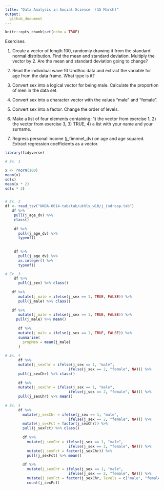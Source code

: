 ```yaml
---
title: "Data Analysis in Social Science  (15 March)"
output:
  github_document
---
```


```r
knitr::opts_chunk$set(echo = TRUE)
```

Exercises.

1) Create a vector of length 100, randomly drawing it from the standard normal distribution. Find the mean and standard deviation. Multiply the vector by 2. Are the mean and standard deviation going to change?

2) Read the individual wave 10 UndSoc data and extract the variable for age from the data frame. What type is it?

3) Convert sex into a logical vector for being male. Calculate the proportion of men in the data set.

4) Convert sex into a character vector with the values “male” and “female”.

5) Convert sex into a factor. Change the order of levels.

6) Make a list of four elements containing: 1) the vector from exercise 1, 2) the vector from exercise 3, 3) TRUE, 4) a list with your name and your surname.

7) Regress personal income (j_fimnnet_dv) on age and age squared. Extract regression coefficients as a vector.

```r
library(tidyverse)

# Ex. 1

x <- rnorm(100)
mean(x)
sd(x)
mean(x * 2)
sd(x * 2)


# Ex. 2
df <- read_tsv("UKDA-6614-tab/tab/ukhls_w10/j_indresp.tab")
   df %>%
    pull(j_age_dv) %>%
    class()
   
    df %>%
      pull(j_age_dv) %>%
      typeof()
   
        
    df %>%
      pull(j_age_dv) %>%
      as.integer() %>%
      typeof()

# Ex. 3
    df %>%
      pull(j_sex) %>% class()
    
   df %>%
      mutate(j_male = ifelse(j_sex == 1, TRUE, FALSE)) %>%
      pull(j_male) %>% class()
   
   df %>%
      mutate(j_male = ifelse(j_sex == 1, TRUE, FALSE)) %>%
     pull(j_male) %>% mean()
   
      df %>%
      mutate(j_male = ifelse(j_sex == 1, TRUE, FALSE)) %>%
      summarise(
        propMen = mean(j_male)
      )
   
# Ex. 4
      df %>%
      mutate(j_sexChr = ifelse(j_sex == 1, "male", 
                             ifelse(j_sex == 2, "female", NA))) %>%
      pull(j_sexChr) %>% class()
      
      df %>%
      mutate(j_sexChr = ifelse(j_sex == 1, "male", 
                             ifelse(j_sex == 2, "female", NA))) %>%
      pull(j_sexChr) %>% mean()
      
# Ex. 5
      df %>%
        mutate(j_sexChr = ifelse(j_sex == 1, "male", 
                             ifelse(j_sex == 2, "female", NA))) %>%
        mutate(j_sexFct = factor(j_sexChr)) %>%
        pull(j_sexFct) %>% class()
      
        df %>%
          mutate(j_sexChr = ifelse(j_sex == 1, "male", 
                             ifelse(j_sex == 2, "female", NA))) %>%
          mutate(j_sexFct = factor(j_sexChr)) %>%
          pull(j_sexFct) %>% mean()
      
        df %>%
          mutate(j_sexChr = ifelse(j_sex == 1, "male", 
                             ifelse(j_sex == 2, "female", NA))) %>%
          mutate(j_sexFct = factor(j_sexChr, levels = c("male", "female"))) %>%
          count(j_sexFct)
      
```
